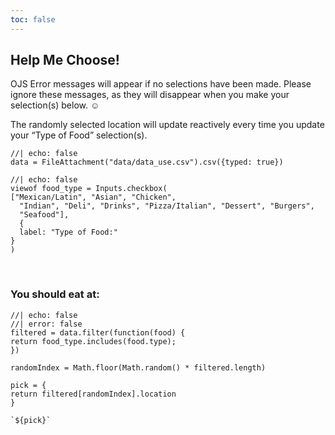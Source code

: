 ```yaml
---
toc: false
---
```


::: {.column-page}
# Help Me Choose!

::: {.callout-tip}
OJS Error messages will appear if no selections have been made. Please ignore these messages, as they will disappear when you make your selection(s) below. ☺

The randomly selected location will  update reactively every time you update your "Type of Food" selection(s).
:::

```ojs
//| echo: false
data = FileAttachment("data/data_use.csv").csv({typed: true})
```

```ojs
//| echo: false
viewof food_type = Inputs.checkbox(
["Mexican/Latin", "Asian", "Chicken",
  "Indian", "Deli", "Drinks", "Pizza/Italian", "Dessert", "Burgers",
  "Seafood"],
  {
  label: "Type of Food:"
}
)
```

</br>

### You should eat at:

```ojs
//| echo: false
//| error: false
filtered = data.filter(function(food) {
return food_type.includes(food.type);
})

randomIndex = Math.floor(Math.random() * filtered.length)

pick = {
return filtered[randomIndex].location
}

`${pick}`
```

:::
